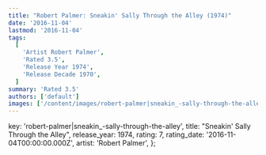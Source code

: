 ```yaml
---
title: "Robert Palmer: Sneakin' Sally Through the Alley (1974)"
date: '2016-11-04'
lastmod: '2016-11-04'
tags:
  [
    'Artist Robert Palmer',
    'Rated 3.5',
    'Release Year 1974',
    'Release Decade 1970',
  ]
summary: 'Rated 3.5'
authors: ['default']
images: ['/content/images/robert-palmer|sneakin_-sally-through-the-alley.jpg']
---
```


  key: 'robert-palmer|sneakin_-sally-through-the-alley',
  title: "Sneakin' Sally Through the Alley",
  release_year: 1974,
  rating: 7,
  rating_date: '2016-11-04T00:00:00.000Z',
  artist: 'Robert Palmer',
};

<MusicRating data={data} />
